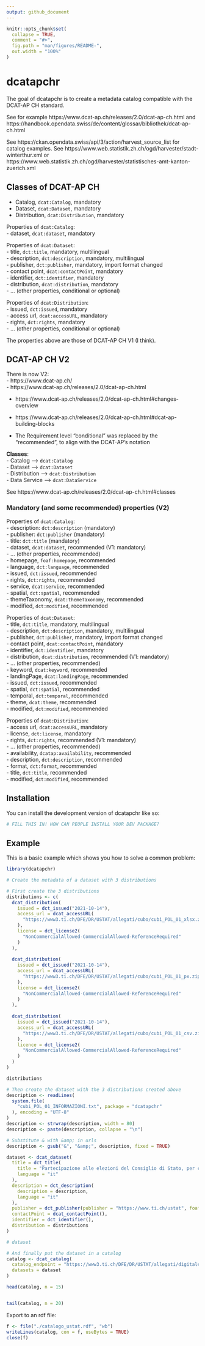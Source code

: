 ```yaml
---
output: github_document
---
```


<!-- README.md is generated from README.Rmd. Please edit that file -->

```r
knitr::opts_chunk$set(
  collapse = TRUE,
  comment = "#>",
  fig.path = "man/figures/README-",
  out.width = "100%"
)
```

# dcatapchr


The goal of dcatapchr is to create a metadata catalog compatible with the 
DCAT-AP CH standard.

See for example https://www.dcat-ap.ch/releases/2.0/dcat-ap-ch.html and https://handbook.opendata.swiss/de/content/glossar/bibliothek/dcat-ap-ch.html  

See https://ckan.opendata.swiss/api/3/action/harvest_source_list for catalog examples. See https://www.web.statistik.zh.ch/ogd/harvester/stadt-winterthur.xml or https://www.web.statistik.zh.ch/ogd/harvester/statistisches-amt-kanton-zuerich.xml  




## Classes of DCAT-AP CH

- Catalog, `dcat:Catalog`, mandatory  
- Dataset, `dcat:Dataset`, mandatory  
- Distribution, `dcat:Distribution`, mandatory  

Properties of `dcat:Catalog`:  
- dataset, `dcat:dataset`, mandatory  


Properties of `dcat:Dataset`:  
- title, `dct:title`, mandatory, multilingual  
- description, `dct:description`, mandatory, multilingual  
- publisher, `dct:publisher`, mandatory, import format changed  
- contact point, `dcat:contactPoint`, mandatory  
- identifier, `dct:identifier`, mandatory  
- distribution, `dcat:distribution`, mandatory  
- ... (other properties, conditional or optional)  



Properties of `dcat:Distribution`:  
- issued, `dct:issued`, mandatory  
- access url, `dcat:accessURL`, mandatory  
- rights, `dct:rights`, mandatory  
- ... (other properties, conditional or optional)  


The properties above are those of DCAT-AP CH V1 (I think).  


## DCAT-AP CH V2

There is now V2:  
- https://www.dcat-ap.ch/  
- https://www.dcat-ap.ch/releases/2.0/dcat-ap-ch.html  

- https://www.dcat-ap.ch/releases/2.0/dcat-ap-ch.html#changes-overview  
- https://www.dcat-ap.ch/releases/2.0/dcat-ap-ch.html#dcat-ap-building-blocks  

- The Requirement level "conditional" was replaced by the "recommended", to align with the DCAT-AP's notation  

**Classes**:  
- Catalog --> `dcat:Catalog`  
- Dataset --> `dcat:Dataset`  
- Distribution --> `dcat:Distribution`  
- Data Service --> `dcat:DataService`  

See https://www.dcat-ap.ch/releases/2.0/dcat-ap-ch.html#classes  

### Mandatory (and some recommended) properties (V2)

Properties of `dcat:Catalog`:  
- description: `dct:description` (mandatory)  
- publisher: `dct:publisher` (mandatory)  
- title: `dct:title` (mandatory)  
- dataset, `dcat:dataset`, recommended (V1: mandatory)  
- ... (other properties, recommended)  
- homepage, `foaf:homepage`, recommended  
- language, `dct:language`, recommended  
- issued, `dct:issued`, recommended  
- rights, `dct:rights`, recommended  
- service, `dcat:service`, recommended  
- spatial, `dct:spatial`, recommended  
- themeTaxonomy, `dcat:themeTaxonomy`, recommended  
- modified, `dct:modified`, recommended  




Properties of `dcat:Dataset`:  
- title, `dct:title`, mandatory, multilingual  
- description, `dct:description`, mandatory, multilingual  
- publisher, `dct:publisher`, mandatory, import format changed  
- contact point, `dcat:contactPoint`, mandatory  
- identifier, `dct:identifier`, mandatory  
- distribution, `dcat:distribution`, recommended (V1: mandatory)  
- ... (other properties, recommended)  
- keyword, `dcat:keyword`, recommended  
- landingPage, `dcat:landingPage`, recommended  
- issued, `dct:issued`, recommended  
- spatial, `dct:spatial`, recommended  
- temporal, `dct:temporal`, recommended  
- theme, `dcat:theme`, recommended  
- modified, `dct:modified`, recommended  



Properties of `dcat:Distribution`:  
- access url, `dcat:accessURL`, mandatory  
- license, `dct:license`, mandatory  
- rights, `dct:rights`, recommended (V1: mandatory)  
- ... (other properties, recommended)  
- availability, `dcatap:availability`, recommended  
- description, `dct:description`, recommended  
- format, `dct:format`, recommended  
- title, `dct:title`, recommended  
- modified, `dct:modified`, recommended  



## Installation

You can install the development version of dcatapchr like so:

``` r
# FILL THIS IN! HOW CAN PEOPLE INSTALL YOUR DEV PACKAGE?
```

## Example

This is a basic example which shows you how to solve a common problem:

```r
library(dcatapchr)

# Create the metadata of a dataset with 3 distributions

# First create the 3 distributions
distributions <- c(
  dcat_distribution(
    issued = dct_issued("2021-10-14"), 
    access_url = dcat_accessURL(
      "https://www3.ti.ch/DFE/DR/USTAT/allegati/cubo/cubi_POL_01_xlsx.zip"
    ), 
    license = dct_license2(
      "NonCommercialAllowed-CommercialAllowed-ReferenceRequired"
    )
  ),
  
  dcat_distribution(
    issued = dct_issued("2021-10-14"), 
    access_url = dcat_accessURL(
      "https://www3.ti.ch/DFE/DR/USTAT/allegati/cubo/cubi_POL_01_px.zip"
    ), 
    license = dct_license2(
      "NonCommercialAllowed-CommercialAllowed-ReferenceRequired"
    )
  ),
  
  dcat_distribution(
    issued = dct_issued("2021-10-14"), 
    access_url = dcat_accessURL(
      "https://www3.ti.ch/DFE/DR/USTAT/allegati/cubo/cubi_POL_01_csv.zip"
    ), 
    licence = dct_license2(
      "NonCommercialAllowed-CommercialAllowed-ReferenceRequired"
    )
  )
)

distributions

# Then create the dataset with the 3 distributions created above
description <- readLines(
  system.file(
    "cubi_POL_01_INFORMAZIONI.txt", package = "dcatapchr"
  ), encoding = "UTF-8"
)
description <- strwrap(description, width = 80)
description <- paste(description, collapse = "\n")

# Substitute & with &amp; in urls
description <- gsub("&", "&amp;", description, fixed = TRUE)

dataset <- dcat_dataset(
  title = dct_title(
    title = "Partecipazione alle elezioni del Consiglio di Stato, per comune, in Ticino, dal 1921 al 2011", 
    language = "it"
  ), 
  description = dct_description(
    description = description, 
    language = "it"
  ), 
  publisher = dct_publisher(publisher = "https://www.ti.ch/ustat", foaf_name = "Ustat"), 
  contactPoint = dcat_contactPoint(), 
  identifier = dct_identifier(),
  distribution = distributions
)

# dataset

# And finally put the dataset in a catalog
catalog <- dcat_catalog(
  catalog_endpoint = "https://www3.ti.ch/DFE/DR/USTAT/allegati/digitale/catalogo_ustat.rdf", 
  datasets = dataset
)

head(catalog, n = 15)


tail(catalog, n = 20)
```

Export to an rdf file:
```r
f <- file("./catalogo_ustat.rdf", "wb")
writeLines(catalog, con = f, useBytes = TRUE)
close(f)
```

